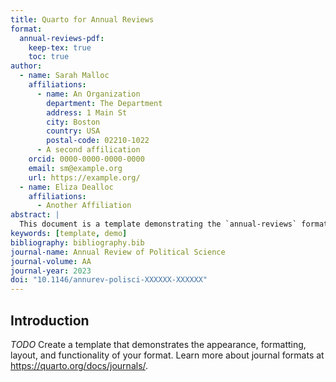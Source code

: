 ```yaml
---
title: Quarto for Annual Reviews
format:
  annual-reviews-pdf:
    keep-tex: true  
    toc: true
author:
  - name: Sarah Malloc
    affiliations:
      - name: An Organization
        department: The Department
        address: 1 Main St
        city: Boston
        country: USA
        postal-code: 02210-1022
      - A second affilication
    orcid: 0000-0000-0000-0000
    email: sm@example.org
    url: https://example.org/
  - name: Eliza Dealloc
    affiliations:
      - Another Affiliation
abstract: |
  This document is a template demonstrating the `annual-reviews` format.
keywords: [template, demo]
bibliography: bibliography.bib
journal-name: Annual Review of Political Science
journal-volume: AA
journal-year: 2023
doi: "10.1146/annurev-polisci-XXXXXX-XXXXXX"
---
```


## Introduction {#sec-intro}

*TODO* Create a template that demonstrates the appearance, formatting, layout, and functionality of your format. Learn more about journal formats at <https://quarto.org/docs/journals/>.


